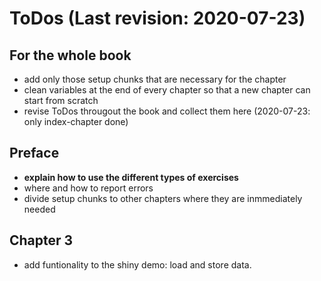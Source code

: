# ToDos (Last revision: 2020-07-23)

## For the whole book

+ add only those setup chunks that are necessary for the chapter
+ clean variables at the end of every chapter so that a new chapter can start from scratch
+ revise ToDos througout the book and collect them here (2020-07-23: only index-chapter done)

## Preface

+ **explain how to use the different types of exercises**
+ where and how to report errors
+ divide setup chunks to other chapters where they are inmmediately needed

## Chapter 3

+ add funtionality to the shiny demo: load and store data.

